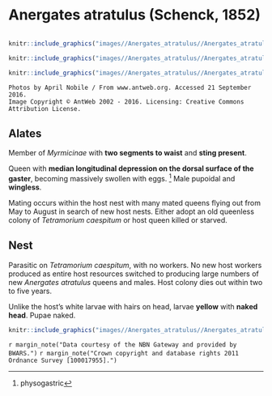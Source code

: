 # **Anergates atratulus** (Schenck, 1852)

```marginfigure
```

```r
knitr::include_graphics("images//Anergates_atratulus//Anergates_atratulus_head.jpg")
```

```r
knitr::include_graphics("images//Anergates_atratulus//Anergates_atratulus_top.jpg")
```

```r
knitr::include_graphics("images//Anergates_atratulus//Anergates_atratulus_side.jpg")
```

```block
Photos by April Nobile / From www.antweb.org. Accessed 21 September 2016.
Image Copyright © AntWeb 2002 - 2016. Licensing: Creative Commons Attribution License.
```

## Alates
Member of *Myrmicinae* with **two segments to waist** and **sting present**.

Queen with **median longitudinal depression on the dorsal surface of the gaster**, becoming massively swollen with eggs. ^[physogastric] Male pupoidal and **wingless**.

Mating occurs within the host nest with many mated queens flying out from  May to August in search of new host nests. Either adopt an old queenless colony of *Tetramorium caespitum* or host queen killed or starved.

## Nest
Parasitic on *Tetramorium caespitum*, with no workers. No new host workers produced as entire host resources switched to producing large numbers of new *Anergates atratulus* queens and males. Host colony dies out within two to five years. 

Unlike the host's white larvae with hairs on head, larvae **yellow** with **naked head**. Pupae naked.

```r
knitr::include_graphics("images//Anergates_atratulus//Anergates_atratulus_map.png")
```
`r margin_note("Data courtesy of the NBN Gateway and provided by BWARS.")`
`r margin_note("Crown copyright and database rights 2011 Ordnance Survey [100017955].")`

\pagebreak
